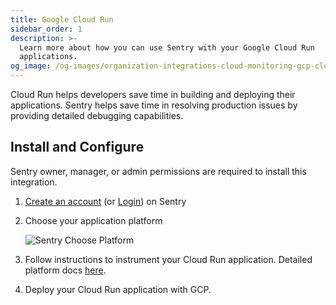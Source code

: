 ```yaml
---
title: Google Cloud Run
sidebar_order: 1
description: >-
  Learn more about how you can use Sentry with your Google Cloud Run
  applications.
og_image: /og-images/organization-integrations-cloud-monitoring-gcp-cloud-run.png
---
```


Cloud Run helps developers save time in building and deploying their applications. Sentry helps save time in resolving production issues by providing detailed debugging capabilities.

## Install and Configure

<Alert>

Sentry owner, manager, or admin permissions are required to install this integration.

</Alert>

1. [Create an account](https://sentry.io/signup/) (or [Login](https://sentry.io/auth/login/)) on Sentry

2. Choose your application platform

   ![Sentry Choose Platform](./img/sentry-choose-platform.png)

3. Follow instructions to instrument your Cloud Run application. Detailed platform docs [here](/platforms/).

4. Deploy your Cloud Run application with GCP.
